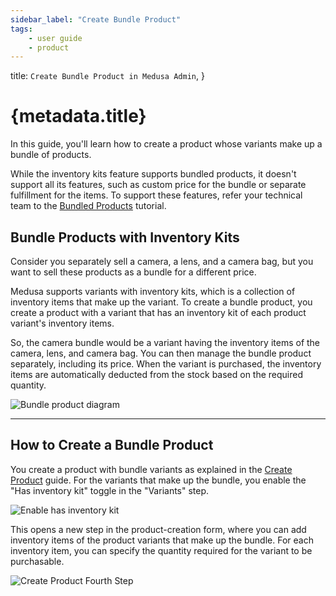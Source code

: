 ```yaml
---
sidebar_label: "Create Bundle Product"
tags:
    - user guide
    - product
---
```


  title: `Create Bundle Product in Medusa Admin`,
}

# {metadata.title}

In this guide, you'll learn how to create a product whose variants make up a bundle of products.

<Note>

While the inventory kits feature supports bundled products, it doesn't support all its features, such as custom price for the bundle or separate fulfillment for the items. To support these features, refer your technical team to the [Bundled Products](!resources!/recipes/bundled-products/examples/standard) tutorial.

</Note>

## Bundle Products with Inventory Kits

Consider you separately sell a camera, a lens, and a camera bag, but you want to sell these products as a bundle for a different price.

Medusa supports variants with inventory kits, which is a collection of inventory items that make up the variant. To create a bundle product, you create a product with a variant that has an inventory kit of each product variant's inventory items.

So, the camera bundle would be a variant having the inventory items of the camera, lens, and camera bag. You can then manage the bundle product separately, including its price. When the variant is purchased, the inventory items are automatically deducted from the stock based on the required quantity.

![Bundle product diagram](https://res.cloudinary.com/dza7lstvk/image/upload/v1739870226/User%20Guide/bundle_product_oxdibk.jpg)

---

## How to Create a Bundle Product

You create a product with bundle variants as explained in the [Create Product](../page.mdx) guide. For the variants that make up the bundle, you enable the "Has inventory kit" toggle in the "Variants" step.

![Enable has inventory kit](https://res.cloudinary.com/dza7lstvk/image/upload/v1739865469/User%20Guide/Screenshot_2025-02-18_at_9.57.05_AM_j7cugr.png)

This opens a new step in the product-creation form, where you can add inventory items of the product variants that make up the bundle. For each inventory item, you can specify the quantity required for the variant to be purchasable.

![Create Product Fourth Step](https://res.cloudinary.com/dza7lstvk/image/upload/v1739866189/User%20Guide/Screenshot_2025-02-18_at_10.09.37_AM_lnd8jj.png)

